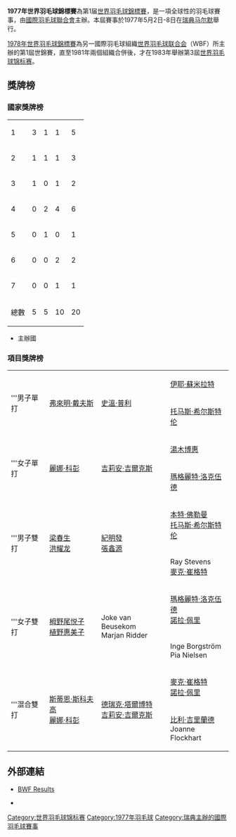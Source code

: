 {{noteTA|G1=Badminton}}
{{infobox badminton event
|name           = 1977年世界羽毛球錦標賽
|image          = 
|size           = 
|caption        =
|dates          = 1977年5月2日－5月8日
|number_edition = 第1屆
|level          = 1
|prize_money    = 
|location       = {{SWE}}[[馬爾默|馬爾默]]
|venue          = 
|previous       = 
|next           = 1980年世界羽毛球錦標賽
}}
'''1977年世界羽毛球錦標賽'''為第1届[[世界羽毛球錦標賽|世界羽毛球錦標賽]]，是一項全球性的羽毛球賽事，由[[國際羽毛球聯合會|國際羽毛球聯合會]]主辦。本屆賽事於1977年5月2日-8日在[[瑞典|瑞典]][[马尔默|马尔默]]舉行。

[[1978年世界羽毛球錦標賽|1978年世界羽毛球錦標賽]]為另一國際羽毛球組織[[世界羽毛球联合会_(1978年)|世界羽毛球联合会]]（WBF）所主辦的第1屆世錦賽，直至1981年兩個組織合併後，才在1983年舉辦第3屆[[1983年世界羽毛球锦标赛|世界羽毛球锦标赛]]。

==獎牌榜==
===國家獎牌榜===
{| {{RankedMedalTable}}
|-
|1 || style=text-align:left| {{DEN}}||3||1||1||5
|-
|2 || style=text-align:left| {{INA}}||1||1||1||3
|-
|3 || style=text-align:left| {{flag|JPN|1947}}||1||0||1||2
|-
|4 || style=text-align:left| {{ENG}}||0||2||4||6
|-
|5 || style=text-align:left| {{NED}}||0||1||0||1
|- bgcolor=ccccff
|6 || style=text-align:left| {{SWE}}||0||0||2||2
|-
|7 || style=text-align:left| {{SCO}}||0||0||1||1
|- class="sortbottom"
!colspan=2|總數|| 5 || 5 || 10 || 20
|}
*{{colorbox|#ccccff| }} 主辦國

===項目獎牌榜===
{| {{MedalistTable|type=項目}}
|-
|rowspan=2|'''男子單打
|rowspan=2|{{flagicon|DEN}} [[弗來明·戴夫斯|弗來明·戴夫斯]]
|rowspan=2|{{flagicon|DEN}} [[史溫·普利|史溫·普利]]
|{{flagicon|INA}} [[伊耶·蘇米拉特|伊耶·蘇米拉特]]
|-
|{{flagicon|SWE}} [[托马斯·希尔斯特伦|托马斯·希尔斯特伦]]
|-
|rowspan=2|'''女子單打
|rowspan=2|{{flagicon|DEN}} [[麗娜·科彭|麗娜·科彭]]
|rowspan=2|{{flagicon|ENG}} [[吉莉安·吉爾克斯|吉莉安·吉爾克斯]]
|{{flagicon|JPN|1947}} [[湯木博惠|湯木博惠]]
|-
|{{flagicon|ENG}} [[瑪格麗特·洛克伍德_(羽毛球運動員)|瑪格麗特·洛克伍德]]
|-
|rowspan=2|'''男子雙打
|rowspan=2|{{flagicon|INA}} [[梁春生|梁春生]]<br/>{{flagicon|INA}} [[洪耀龙|洪耀龙]]
|rowspan=2|{{flagicon|INA}} [[紀明發|紀明發]]<br/>{{flagicon|INA}} [[張鑫源|張鑫源]]
|{{flagicon|SWE}} [[本特·佛勒曼|本特·佛勒曼]]<br/>{{flagicon|SWE}} [[托马斯·希尔斯特伦|托马斯·希尔斯特伦]]
|-
|{{flagicon|ENG}} Ray Stevens<br/>{{flagicon|ENG}} [[麥克·崔格特|麥克·崔格特]]
|-
|rowspan=2|'''女子雙打
|rowspan=2|{{flagicon|JPN|1947}} [[栂野尾悦子|栂野尾悦子]]<br/>{{flagicon|JPN|1947}} [[植野惠美子|植野惠美子]]
|rowspan=2|{{flagicon|NED}} Joke van Beusekom<br/>{{flagicon|NED}} Marjan Ridder
|{{flagicon|ENG}} [[瑪格麗特·洛克伍德_(羽毛球運動員)|瑪格麗特·洛克伍德]]<br/>{{flagicon|ENG}} [[諾拉·佩里|諾拉·佩里]]
|-
|{{flagicon|DEN}} Inge Borgström<br/>{{flagicon|DEN}} Pia Nielsen
|-
|rowspan=2|'''混合雙打
|rowspan=2|{{flagicon|DEN}} [[斯蒂恩·斯科夫高|斯蒂恩·斯科夫高]]<br/>{{flagicon|DEN}} [[麗娜·科彭|麗娜·科彭]]
|rowspan=2|{{flagicon|ENG}} [[德瑞克·塔爾博特|德瑞克·塔爾博特]]<br/>{{flagicon|ENG}} [[吉莉安·吉爾克斯|吉莉安·吉爾克斯]]
|{{flagicon|ENG}} [[麥克·崔格特|麥克·崔格特]]<br/>{{flagicon|ENG}} [[諾拉·佩里|諾拉·佩里]]
|-
|{{flagicon|SCO}} [[比利·吉里蘭德|比利·吉里蘭德]]<br/>{{flagicon|SCO}} Joanne Flockhart
|}

==外部連結==
* {{en}}[https://archive.is/20070930005740/http://www.internationalbadminton.org/changes/resultsmalmo.asp BWF Results]
* {{zh-cn}}{{cite news|title=第一届世锦赛回顾：赛制尚在雏形 丹麦独得三金|archiveurl=https://web.archive.org/web/20170813042309/http://sports.sohu.com/20070811/n251535295.shtml|url=http://sports.sohu.com/20070811/n251535295.shtml|newspaper=搜狐體育|date=2007-08-11|archivedate=2017-08-13|deadurl=no|accessdate=2017-08-13}}

{{世界羽毛球锦标赛}}

[[Category:世界羽毛球锦标赛|Category:世界羽毛球锦标赛]]
[[Category:1977年羽毛球|Category:1977年羽毛球]]
[[Category:瑞典主辦的國際羽毛球賽事|Category:瑞典主辦的國際羽毛球賽事]]